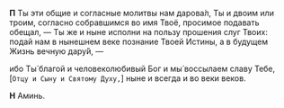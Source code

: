 **П** Ты эти общие и согласные молитвы нам даро­ва́л, Ты и двоим или троим, согласно собравшимся во
имя Твоё, просимое подавать обещал, — Ты же и ныне исполни на пользу прошения слуг Твоих:
подай нам в нынешнем веке познание Твоей Истины, а в будущем Жизнь вечную дару́й, —

ибо Ты́ благой и человеколюбивый Бог и мы́ воссылаем славу Тебе, <R>[</R>`Отцу и Сыну и Святому Духу,`<R>]</R> ныне и всегда и во веки веков.

**Н** Аминь.

